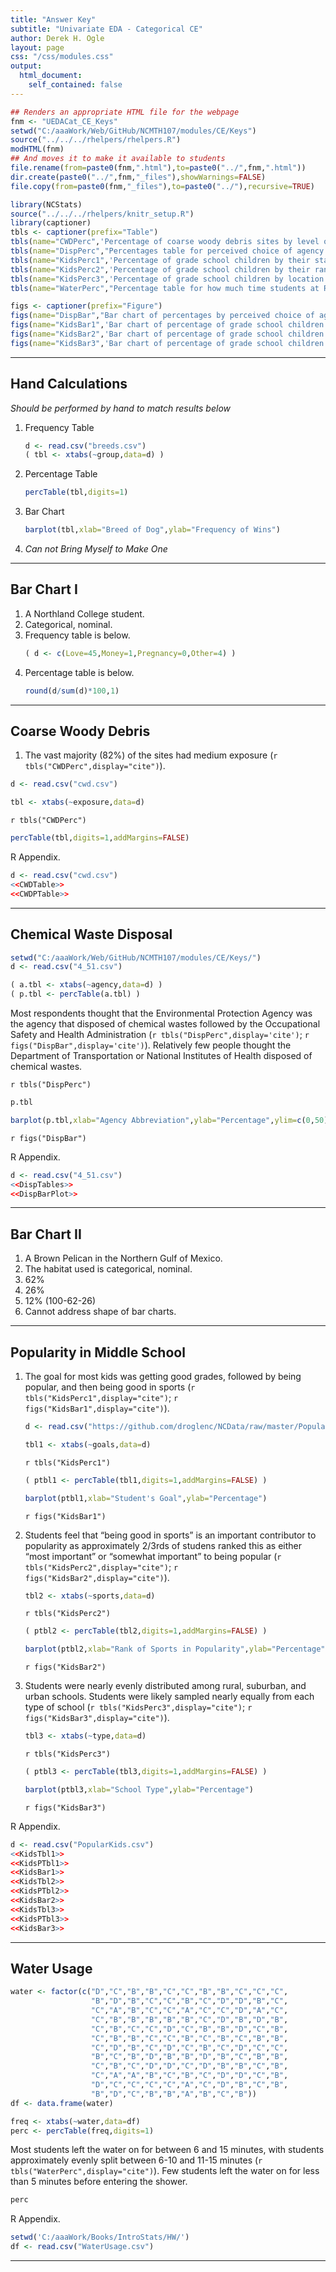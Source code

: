 ```yaml
---
title: "Answer Key"
subtitle: "Univariate EDA - Categorical CE"
author: Derek H. Ogle
layout: page
css: "/css/modules.css"
output:
  html_document:
    self_contained: false
---
```


```r
## Renders an appropriate HTML file for the webpage
fnm <- "UEDACat_CE_Keys"
setwd("C:/aaaWork/Web/GitHub/NCMTH107/modules/CE/Keys")
source("../../../rhelpers/rhelpers.R")
modHTML(fnm)
## And moves it to make it available to students
file.rename(from=paste0(fnm,".html"),to=paste0("../",fnm,".html"))
dir.create(paste0("../",fnm,"_files"),showWarnings=FALSE)
file.copy(from=paste0(fnm,"_files"),to=paste0("../"),recursive=TRUE)
```

```r
library(NCStats)
source("../../../rhelpers/knitr_setup.R")
library(captioner)
tbls <- captioner(prefix="Table")
tbls(name="CWDPerc",'Percentage of coarse woody debris sites by level of exposure (low or medium).')
tbls(name="DispPerc","Percentages table for perceived choice of agency that disposes of chemical waste.  Abbreviations are: d=Department of Transportation, e=Environmental Protection Agency, n=National Institutes of Health, o=Occupational Safety and Health Administration, and u=unanswered.")
tbls(name="KidsPerc1",'Percentage of grade school children by their stated goal.')
tbls(name="KidsPerc2",'Percentage of grade school children by their rank of the impiortance of being good in sports (1=most important).')
tbls(name="KidsPerc3",'Percentage of grade school children by location of their school.')
tbls(name="WaterPerc","Percentage table for how much time students at Rice University leave the water on before entering the shower. Note that A=0-5 mins, B=6-10 mins, C=11-15 mins, and D=more than 15 mins.")

figs <- captioner(prefix="Figure")
figs(name="DispBar","Bar chart of percentages by perceived choice of agency that disposes of chemical waste. Abbreviations are in Table 2.")
figs(name="KidsBar1",'Bar chart of percentage of grade school children by their stated goal.')
figs(name="KidsBar2",'Bar chart of percentage of grade school children by their rank of the impiortance of being good in sports (1=most important).')
figs(name="KidsBar3",'Bar chart of percentage of grade school children by location of their school.')
```

----

## Hand Calculations

*Should be performed by hand to match results below*

<ol>
<li>Frequency Table</li>
```r
d <- read.csv("breeds.csv")
( tbl <- xtabs(~group,data=d) )
```

<li>Percentage Table</li>
```r
percTable(tbl,digits=1)
```

<li>Bar Chart</li>
```r
barplot(tbl,xlab="Breed of Dog",ylab="Frequency of Wins")
```

<li><i>Can not Bring Myself to Make One</i></li>
</ol>

----

## Bar Chart I

<ol>
<li>A Northland College student.</li>
<li>Categorical, nominal.</li>
<li>Frequency table is below.</li>
```r
( d <- c(Love=45,Money=1,Pregnancy=0,Other=4) )
```
<li>Percentage table is below.</li>
```r
round(d/sum(d)*100,1)
```
</ol>
 
----

## Coarse Woody Debris

1. The vast majority (82%) of the sites had medium exposure (`r tbls("CWDPerc",display="cite")`).
```r
d <- read.csv("cwd.csv")
```
```r
tbl <- xtabs(~exposure,data=d)
```

`r tbls("CWDPerc")`

```r
percTable(tbl,digits=1,addMargins=FALSE)
```

R Appendix.
```r
d <- read.csv("cwd.csv")
<<CWDTable>>
<<CWDPTable>>
```

----

## Chemical Waste Disposal
```r
setwd("C:/aaaWork/Web/GitHub/NCMTH107/modules/CE/Keys/")
d <- read.csv("4_51.csv")
```
```r
( a.tbl <- xtabs(~agency,data=d) )
( p.tbl <- percTable(a.tbl) )
```

Most respondents thought that the Environmental Protection Agency was the agency that disposed of chemical wastes followed by the Occupational Safety and Health Administration (`r tbls("DispPerc",display='cite')`; `r figs("DispBar",display='cite')`).  Relatively few people thought the Department of Transportation or National Institutes of Health disposed of chemical wastes.

`r tbls("DispPerc")`

```r
p.tbl
```

```r
barplot(p.tbl,xlab="Agency Abbreviation",ylab="Percentage",ylim=c(0,50))
```

`r figs("DispBar")`


R Appendix.
```r
d <- read.csv("4_51.csv")
<<DispTables>>
<<DispBarPlot>>
```

----

## Bar Chart II

1. A Brown Pelican in the Northern Gulf of Mexico.
1. The habitat used is categorical, nominal.
1. 62%
1. 26%
1. 12% (100-62-26)
1. Cannot address shape of bar charts.

----

## Popularity in Middle School

<ol>
<li>The goal for most kids was getting good grades, followed by being popular, and then being good in sports (`r tbls("KidsPerc1",display="cite")`; `r figs("KidsBar1",display="cite")`).</li>
```r
d <- read.csv("https://github.com/droglenc/NCData/raw/master/PopularKids.csv")
```
```r
tbl1 <- xtabs(~goals,data=d)
```

`r tbls("KidsPerc1")`

```r
( ptbl1 <- percTable(tbl1,digits=1,addMargins=FALSE) )
```

```r
barplot(ptbl1,xlab="Student's Goal",ylab="Percentage")
```

`r figs("KidsBar1")`

<li>Students feel that "being good in sports" is an important contributor to popularity as approximately 2/3rds of studens ranked this as either "most important" or "somewhat important" to being popular (`r tbls("KidsPerc2",display="cite")`; `r figs("KidsBar2",display="cite")`).</li>
```r
tbl2 <- xtabs(~sports,data=d)
```

`r tbls("KidsPerc2")`

```r
( ptbl2 <- percTable(tbl2,digits=1,addMargins=FALSE) )
```

```r
barplot(ptbl2,xlab="Rank of Sports in Popularity",ylab="Percentage")
```

`r figs("KidsBar2")`

<li>Students were nearly evenly distributed among rural, suburban, and urban schools.  Students were likely sampled nearly equally from each type of school (`r tbls("KidsPerc3",display="cite")`; `r figs("KidsBar3",display="cite")`).</li>
```r
tbl3 <- xtabs(~type,data=d)
```

`r tbls("KidsPerc3")`

```r
( ptbl3 <- percTable(tbl3,digits=1,addMargins=FALSE) )
```

```r
barplot(ptbl3,xlab="School Type",ylab="Percentage")
```

`r figs("KidsBar3")`

</ol>

R Appendix.
```r
d <- read.csv("PopularKids.csv")
<<KidsTbl1>>
<<KidsPTbl1>>
<<KidsBar1>>
<<KidsTbl2>>
<<KidsPTbl2>>
<<KidsBar2>>
<<KidsTbl3>>
<<KidsPTbl3>>
<<KidsBar3>>
```

----

## Water Usage
```r
water <- factor(c("D","C","B","B","C","C","B","B","C","C","C",
                  "B","D","B","C","C","B","C","D","D","B","C",
                  "C","A","B","C","C","A","C","C","D","A","C",
                  "C","B","B","B","B","B","C","D","B","D","B",
                  "C","B","C","C","D","C","B","B","D","C","B",
                  "C","B","B","C","C","B","C","B","C","B","B",
                  "C","D","B","C","D","C","B","C","D","C","C",
                  "B","C","B","D","B","B","D","B","C","B","B",
                  "C","B","C","D","D","C","D","B","B","C","B",
                  "C","A","A","B","C","B","C","D","D","C","B",
                  "D","C","C","C","C","A","C","D","B","C","B",
                  "B","D","C","B","B","A","B","C","B"))
df <- data.frame(water)
```
```r
freq <- xtabs(~water,data=df)
perc <- percTable(freq,digits=1)
```

Most students left the water on for between 6 and 15 minutes, with students approximately evenly split between 6-10 and 11-15 minutes (`r tbls("WaterPerc",display="cite")`). Few students left the water on for less than 5 minutes before entering the shower.
```r
perc
```

R Appendix.
```r
setwd('C:/aaaWork/Books/IntroStats/HW/')
df <- read.csv("WaterUsage.csv")
```

----
